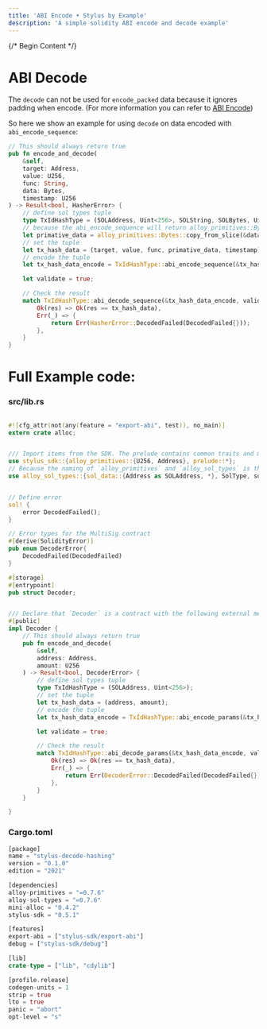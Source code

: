 ```yaml
---
title: 'ABI Encode • Stylus by Example'
description: 'A simple solidity ABI encode and decode example'
---
```


{/* Begin Content */}

# ABI Decode

The `decode` can not be used for `encode_packed` data because it ignores padding when encode. (For more information you can refer to [ABI Encode](./abi_encode))

So here we show an example for using `decode` on data encoded with `abi_encode_sequence`:


<NotForProductionBannerPartial />

```rust
// This should always return true
pub fn encode_and_decode(
    &self,
    target: Address,
    value: U256,
    func: String,
    data: Bytes,
    timestamp: U256
) -> Result<bool, HasherError> {
    // define sol types tuple
    type TxIdHashType = (SOLAddress, Uint<256>, SOLString, SOLBytes, Uint<256>);
    // because the abi_encode_sequence will return alloy_primitives::Bytes rather than stylus_sdk::bytes, so we need to make sure the input and return types are the same
    let primative_data = alloy_primitives::Bytes::copy_from_slice(&data);
    // set the tuple
    let tx_hash_data = (target, value, func, primative_data, timestamp);
    // encode the tuple
    let tx_hash_data_encode = TxIdHashType::abi_encode_sequence(&tx_hash_data);

    let validate = true;

    // Check the result
    match TxIdHashType::abi_decode_sequence(&tx_hash_data_encode, validate) {
        Ok(res) => Ok(res == tx_hash_data),
        Err(_) => {
            return Err(HasherError::DecodedFailed(DecodedFailed{}));
        },
    }
}
```

# Full Example code:

### src/lib.rs

```rust

#![cfg_attr(not(any(feature = "export-abi", test)), no_main)]
extern crate alloc;


/// Import items from the SDK. The prelude contains common traits and macros.
use stylus_sdk::{alloy_primitives::{U256, Address}, prelude::*};
// Because the naming of `alloy_primitives` and `alloy_sol_types` is the same, we need to rename the types in `alloy_sol_types`.
use alloy_sol_types::{sol_data::{Address as SOLAddress, *}, SolType, sol};


// Define error
sol! {
    error DecodedFailed();
}

// Error types for the MultiSig contract
#[derive(SolidityError)]
pub enum DecoderError{
    DecodedFailed(DecodedFailed)
}

#[storage]
#[entrypoint]
pub struct Decoder;


/// Declare that `Decoder` is a contract with the following external methods.
#[public]
impl Decoder {
    // This should always return true
    pub fn encode_and_decode(
        &self,
        address: Address,
        amount: U256
    ) -> Result<bool, DecoderError> {
        // define sol types tuple
        type TxIdHashType = (SOLAddress, Uint<256>);
        // set the tuple
        let tx_hash_data = (address, amount);
        // encode the tuple
        let tx_hash_data_encode = TxIdHashType::abi_encode_params(&tx_hash_data);

        let validate = true;

        // Check the result
        match TxIdHashType::abi_decode_params(&tx_hash_data_encode, validate) {
            Ok(res) => Ok(res == tx_hash_data),
            Err(_) => {
                return Err(DecoderError::DecodedFailed(DecodedFailed{}));
            },
        }
    }

}
```

### Cargo.toml

```rust
[package]
name = "stylus-decode-hashing"
version = "0.1.0"
edition = "2021"

[dependencies]
alloy-primitives = "=0.7.6"
alloy-sol-types = "=0.7.6"
mini-alloc = "0.4.2"
stylus-sdk = "0.5.1"

[features]
export-abi = ["stylus-sdk/export-abi"]
debug = ["stylus-sdk/debug"]

[lib]
crate-type = ["lib", "cdylib"]

[profile.release]
codegen-units = 1
strip = true
lto = true
panic = "abort"
opt-level = "s"

```
